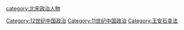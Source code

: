 [[category:北宋政治人物|category:北宋政治人物]]
[[Category:12世纪中国政治|Category:12世纪中国政治]]
[[Category:11世纪中国政治|Category:11世纪中国政治]]
[[Category:王安石变法|Category:王安石变法]]